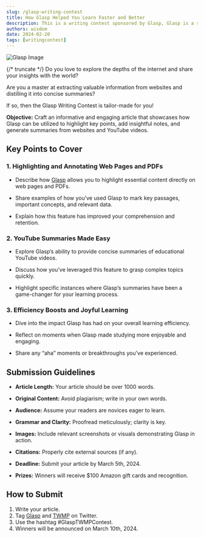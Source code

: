 ```yaml
---
slug: /glasp-writing-contest
title: How Glasp Helped You Learn Faster and Better
description: This is a writing contest sponsored by Glasp, Glasp is a social web highlighter that people can use to highlight and organize quotes and ideas from the web without switching back and forth between screens
authors: wisdom
date: 2024-02-20
tags: [writingcontest]
---
```


![Glasp Image](./img/glasp-feature_highlight.jpeg)

{/* truncate */}
Do you love to explore the depths of the internet and share your insights with the world?

Are you a master at extracting valuable information from websites and distilling it into concise summaries?

If so, then the Glasp Writing Contest is tailor-made for you!

**Objective:** Craft an informative and engaging article that showcases how Glasp can be utilized to highlight key points, add insightful notes, and generate summaries from websites and YouTube videos.

## Key Points to Cover

### 1. Highlighting and Annotating Web Pages and PDFs

- Describe how [Glasp](https://glasp.co/) allows you to highlight essential content directly on web pages and PDFs.

- Share examples of how you’ve used Glasp to mark key passages, important concepts, and relevant data.

- Explain how this feature has improved your comprehension and retention.

### 2. YouTube Summaries Made Easy

- Explore Glasp’s ability to provide concise summaries of educational YouTube videos.

- Discuss how you’ve leveraged this feature to grasp complex topics quickly.

- Highlight specific instances where Glasp’s summaries have been a game-changer for your learning process.

### 3. Efficiency Boosts and Joyful Learning

- Dive into the impact Glasp has had on your overall learning efficiency.

- Reflect on moments when Glasp made studying more enjoyable and engaging.

- Share any “aha” moments or breakthroughs you’ve experienced.

## Submission Guidelines

- **Article Length:** Your article should be over 1000 words.

- **Original Content:** Avoid plagiarism; write in your own words.
- **Audience:** Assume your readers are novices eager to learn.
- **Grammar and Clarity:** Proofread meticulously; clarity is key.
- **Images:** Include relevant screenshots or visuals demonstrating Glasp in action.
- **Citations:** Properly cite external sources (if any).
- **Deadline:** Submit your article by March 5th, 2024.
- **Prizes:** Winners will receive $100 Amazon gift cards and recognition.

## How to Submit

1. Write your article.
2. Tag [Glasp](https://twitter.com/_Glasp) and [TWMP](https://x.com/TechnicalWriti6) on Twitter.
3. Use the hashtag #GlaspTWMPContest.
4. Winners will be announced on March 10th, 2024.


